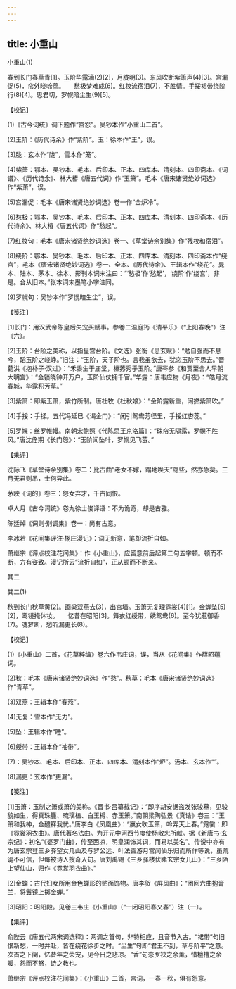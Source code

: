 ```yaml
---
---
---
```

title: 小重山
---



小重山(1)


春到长门春草青[1]。玉阶华露滴(2)[2]，月胧明(3)。东风吹断紫箫声(4)[3]。宫漏促(5)，帘外晓啼莺。　　愁极梦难成(6)。红妆流宿泪(7)，不胜情。手挼裙带绕阶行(8)[4]。思君切，罗幌暗尘生(9)[5]。





【校记】


(1)《古今词统》调下题作“宫怨”。吴钞本作“小重山二首”。

(2)玉阶：《历代诗余》作“紫阶”。玉：徐本作“王”，误。

(3)胧：玄本作“陇”，雪本作“笼”。

(4)紫箫：鄂本、吴钞本、毛本、后印本、正本、四库本、清刻本、四印斋本、《词谱》、《历代诗余》、林大椿《唐五代词》作“玉箫”。毛本《唐宋诸贤绝妙词选》作“紫萧”，误。

(5)宫漏促：毛本《唐宋诸贤绝妙词选》卷一作“金炉冷”。

(6)愁极：鄂本、吴钞本、毛本、后印本、正本、四库本、清刻本、四印斋本、《历代诗余》、林大椿《唐五代词》作“愁起”。

(7)红妆句：毛本《唐宋诸贤绝妙词选》卷一、《草堂诗余别集》作“残妆和宿泪”。

(8)绕阶：鄂本、吴钞本、毛本、后印本、正本、四库本、清刻本、四印斋本作“绕宫”，毛本《唐宋诸贤绝妙词选》卷一、全本、《历代诗余》、王辑本作“绕花”。晁本、陆本、茅本、徐本、影刊本词末注曰：“‘愁极’作‘愁起’，‘绕阶’作‘绕宫’，非是。合从旧本。”张本词末墨笔小字注同。

(9)罗幌句：吴钞本作“罗愰暗生尘”，误。





【笺注】


[1]长门：用汉武帝陈皇后失宠买赋事。参卷二温庭筠《清平乐》（“上阳春晚”）注〔六〕。

[2]玉阶：台阶之美称，以指皇宫台阶。《文选》张衡《思玄赋》：“勉自强而不息兮，蹈玉阶之峣峥。”旧注：“玉阶，天子阶也。言我虽欲去，犹恋玉阶不思去。”晋葛洪《抱朴子·汉过》：“禾黍生于庙堂，榛莠秀乎玉阶。”唐岑参《和贾至舍人早朝大明宫》：“金锁晓钟开万户，玉阶仙仗拥千官。”华露：唐韦应物《月夜》：“皓月流春城，华露积芳草。”

[3]紫箫：即紫玉箫，紫竹所制。唐杜牧《杜秋娘》：“金阶露新重，闲撚紫箫吹。”

[4]手挼：手揉。五代冯延巳《谒金门》：“闲引鸳鸯芳径里，手挼红杏蕊。”

[5]罗幌：丝罗帷幔。南朝宋鲍照《代陈思王京洛篇》：“珠帘无隔露，罗幌不胜风。”唐沈佺期《长门怨》：“玉阶闻坠叶，罗幌见飞萤。”





【集评】


沈际飞《草堂诗余别集》卷二：比古曲“老女不嫁，蹋地唤天”隐些，然亦急矣。三月无君则吊，士何异此。

茅映《词的》卷三：怨女弃才，千古同恨。

卓人月《古今词统》卷九徐士俊评语：不为诡奇，却是古雅。

陈廷焯《词则·别调集》卷一：尚有古意。

李冰若《花间集评注·栩庄漫记》：词无新意，笔却流折自如。

萧继宗《评点校注花间集》：作《小重山》，应留意前后起第二句五字顿。顿而不断，方有姿致。漫记所云“流折自如”，正从顿而不断来。





其二

其二(1)


秋到长门秋草黄(2)。画梁双燕去(3)，出宫墙。玉箫无复理霓裳(4)[1]。金蝉坠(5)[2]，鸾镜掩休妆。　　忆昔在昭阳[3]。舞衣红绶带，绣鸳鸯(6)。至今犹惹御香(7)。魂梦断，愁听漏更长(8)。





【校记】


(1)《小重山》二首，《花草粹编》卷六作韦庄词，误，当从《花间集》作薛昭蕴词。

(2)秋：毛本《唐宋诸贤绝妙词选》作“愁”。秋草：毛本《唐宋诸贤绝妙词选》作“青草”。

(3)双燕：王辑本作“春燕”。

(4)无复：雪本作“无力”。

(5)坠：王辑本作“睡”。

(6)绶带：王辑本作“袖带”。

(7)：吴钞本、毛本、后印本、正本、四库本、清刻本作“炉”。汤本、玄本作“”。

(8)漏更：玄本作“更漏”。





【笺注】


[1]玉箫：玉制之箫或箫的美称。《晋书·吕纂载记》：“即序胡安据盗发张骏墓，见骏貌如生，得真珠簏、琉璃榼、白玉樽、赤玉箫。”南朝梁陶弘景《真诰》卷三：“玉箫和我神，金醴释我忧。”唐李白《凤凰曲》：“嬴女吹玉箫，吟弄天上春。”霓裳：即《霓裳羽衣曲》。唐代著名法曲。为开元中河西节度使杨敬忠所献。据《新唐书·玄宗纪》：初名“《婆罗门曲》，传至西凉，明皇润饰其词，而易以美名”。传说中亦有为唐玄宗登三乡驿望女几山及与罗公远、叶法善游月宫闻仙乐归而所作等说，虽荒诞不可信，但每被诗人搜奇入句。唐刘禹锡《三乡驿楼伏睹玄宗女几山》：“三乡陌上望仙山，归作《霓裳羽衣曲》。”

[2]金蝉：古代妇女所用金色蝉形的贴面饰物。唐李贺《屏风曲》：“团回六曲抱膏兰，将鬟镜上掷金蝉。”

[3]昭阳：昭阳殿。见卷三韦庄《小重山》（“一闭昭阳春又春”）注〔一〕。





【集评】


俞陛云《唐五代两宋词选释》：两调之首句，非特相应，且音节入古。“裙带”句旧恨新愁，一时并赴，皆在绕花徐步之时。“尘生”句即“君王不到，草与阶平”之意。次首之下阕，忆昔年之荣宠，见今日之悲凉。“香”句恋罗袂之余薰，惜檀槽之余暖，怨而不怒，诗之教也。

萧继宗《评点校注花间集》：《小重山》二首，宫词，一春一秋，俱有怨意。